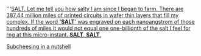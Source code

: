 '''[https://www.youtube.com/watch?v=EddX9hnhDS4 SALT. Let me tell you how salty I am since I began to farm. There are 387.44 million miles of printed circuits in wafer thin layers that fill my complex. If the word ''''SALT'''<nowiki/>' was engraved on each nanoangstrom of those hundreds of miles it would not equal one one-billionth of the salt I feel for rng at this micro-instant. '''SALT'''. '''SALT'''.]

[https://www.youtube.com/watch?v=FA2VviFLgzY&feature=iv&src_vid=wEqOvYejRyI&annotation_id=annotation_513290 Subcheesing in a nutshell]